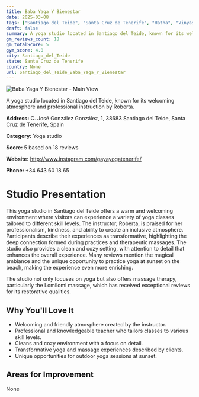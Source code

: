 ```yaml
---
title: Baba Yaga Y Bienestar
date: 2025-03-08
tags: ["Santiago del Teide", "Santa Cruz de Tenerife", "Hatha", "Vinyasa", "welcoming", "atmospheric", "Santiago del Teide"]  
draft: false
summary: A yoga studio located in Santiago del Teide, known for its welcoming atmosphere and professional instruction by Roberta.
gm_reviews_count: 18
gm_totalScore: 5
gym_score: 4.0
city: Santiago_del_Teide
state: Santa Cruz de Tenerife
country: None
url: Santiago_del_Teide_Baba_Yaga_Y_Bienestar
---
```


<div className="aspect-[16/9] relative my-8">
  <img 
    src="https://streetviewpixels-pa.googleapis.com/v1/thumbnail?panoid=2S6BwebjF2zucEcn-R08jA&cb_client=search.gws-prod.gps&w=408&h=240&yaw=124.84693&pitch=0&thumbfov=100"
    alt="Baba Yaga Y Bienestar - Main View"
    className="object-cover absolute inset-0 w-full h-full rounded-lg"
  />
</div>

A yoga studio located in Santiago del Teide, known for its welcoming atmosphere and professional instruction by Roberta.

**Address:** C. José González González, 1, 38683 Santiago del Teide, Santa Cruz de Tenerife, Spain

**Category:** Yoga studio

**Score:** 5 based on 18 reviews

**Website:** http://www.instagram.com/gayayogatenerife/

**Phone:** +34 643 60 18 65

# Studio Presentation

This yoga studio in Santiago del Teide offers a warm and welcoming environment where visitors can experience a variety of yoga classes tailored to different skill levels. The instructor, Roberta, is praised for her professionalism, kindness, and ability to create an inclusive atmosphere. Participants describe their experiences as transformative, highlighting the deep connection formed during practices and therapeutic massages. The studio also provides a clean and cozy setting, with attention to detail that enhances the overall experience. Many reviews mention the magical ambiance and the unique opportunity to practice yoga at sunset on the beach, making the experience even more enriching.

The studio not only focuses on yoga but also offers massage therapy, particularly the Lomilomi massage, which has received exceptional reviews for its restorative qualities.

## Why You'll Love It

- Welcoming and friendly atmosphere created by the instructor.
- Professional and knowledgeable teacher who tailors classes to various skill levels.
- Cleans and cozy environment with a focus on detail.
- Transformative yoga and massage experiences described by clients.
- Unique opportunities for outdoor yoga sessions at sunset.

## Areas for Improvement

None

<div className="grid grid-cols-1 xl:grid-cols-2 gap-4 my-8">

</div>
